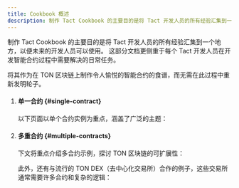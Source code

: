 ```yaml
---
title: Cookbook 概述
description: 制作 Tact Cookbook 的主要目的是将 Tact 开发人员的所有经验汇集到一个地方，以便未来的开发人员可以使用。 这部分文档更侧重于每个 Tact 开发人员在开发智能合约过程中需要解决的日常任务。
---
```



制作 Tact Cookbook 的主要目的是将 Tact 开发人员的所有经验汇集到一个地方，以便未来的开发人员可以使用。 这部分文档更侧重于每个 Tact 开发人员在开发智能合约过程中需要解决的日常任务。

将其作为在 TON 区块链上制作令人愉悦的智能合约的食谱，而无需在此过程中重新发明轮子。

<Steps>

1. #### 单一合约 {#single-contract}

   以下页面以单个合约实例为重点，涵盖了广泛的主题：

   <CardGrid>
     <LinkCard
       title="1️⃣ 单合约通信"
       href="/zh-cn/cookbook/single-communication"
     />
     <LinkCard
       title="⚙️ 类型转换"
       href="/zh-cn/cookbook/type-conversion"
     />
     <LinkCard
       title="📦 数据结构"
       href="/zh-cn/cookbook/data-structures"
     />
     <LinkCard
       title="🤖 算法"
       href="/zh-cn/cookbook/algo"
     />
     <LinkCard
       title="📆 时间和日期"
       href="/zh-cn/cookbook/time"
     />
     <LinkCard
       title="⚠️ 访问控制"
       href="/zh-cn/cookbook/access"
     />
     <LinkCard
       title="✨ 随机数"
       href="/zh-cn/cookbook/random"
     />
     <LinkCard
       title="🤔 其他"
       href="/zh-cn/cookbook/misc"
     />
   </CardGrid>

2. #### 多重合约 {#multiple-contracts}

   下文将重点介绍多合约示例，探讨 TON 区块链的可扩展性：

   <CardGrid>
     <LinkCard
       title="🧮 多合约通信"
       href="/zh-cn/cookbook/multi-communication"
     />
     <LinkCard
       title="💎 可替代代币 (Jettons)"
       href="/zh-cn/cookbook/jettons"
     />
     <LinkCard
       title="🖼️ 非可替代代币 (NFTs)"
       href="/zh-cn/cookbook/nfts"
     />
   </CardGrid>

   此外，还有与流行的 TON DEX（去中心化交易所）合作的例子，这些交易所通常需要许多合约和复杂的逻辑：

   <CardGrid>
     <LinkCard
       title="DeDust.io"
       href="/zh-cn/cookbook/dexes/dedust"
     />
     <LinkCard
       title="STON.fi"
       href="/zh-cn/cookbook/dexes/stonfi"
     />
   </CardGrid>

</Steps>
